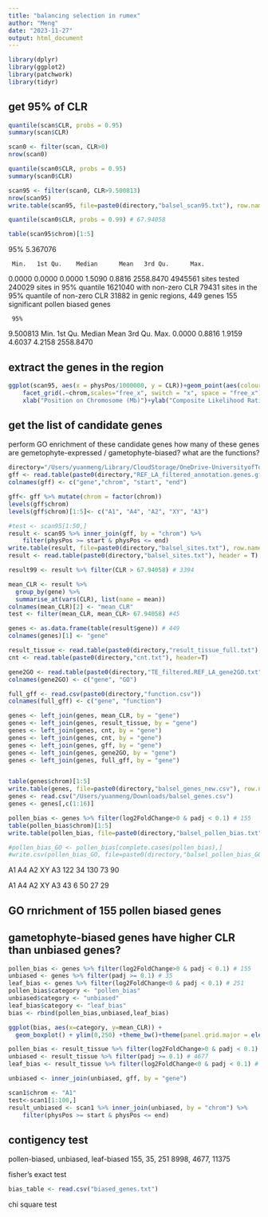 ```yaml
---
title: "balancing selection in rumex"
author: "Meng"
date: "2023-11-27"
output: html_document
---
```


```r
library(dplyr)
library(ggplot2)
library(patchwork)
library(tidyr)

```

## get 95% of CLR
```r
quantile(scan$CLR, probs = 0.95)
summary(scan$CLR)

scan0 <- filter(scan, CLR>0)
nrow(scan0)

quantile(scan0$CLR, probs = 0.95)
summary(scan0$CLR)

scan95 <- filter(scan0, CLR>9.500813)
nrow(scan95)
write.table(scan95, file=paste0(directory,"balsel_scan95.txt"), row.names = FALSE, quote = FALSE)

quantile(scan0$CLR, probs = 0.99) # 67.94058 

table(scan95$chrom)[1:5]
```
95% 
5.367076 

     Min.   1st Qu.    Median      Mean   3rd Qu.      Max. 
   0.0000    0.0000    0.0000    1.5090    0.8816 2558.8470 
4945561 sites tested
240029 sites in 95% quantile
1621040 with non-zero CLR
79431 sites in the 95% quantile of non-zero CLR
31882 in genic regions, 449 genes
155 significant pollen biased genes

     95% 
9.500813 
     Min.   1st Qu.    Median      Mean   3rd Qu.      Max. 
   0.0000    0.8816    1.9159    4.6037    4.2158 2558.8470 
   
## extract the genes in the region
```r
ggplot(scan95, aes(x = physPos/1000000, y = CLR))+geom_point(aes(colour=log10(s_hat)),size = 0.3)+
    facet_grid(.~chrom,scales="free_x", switch = "x", space = "free_x") + 
    xlab("Position on Chromosome (Mb)")+ylab("Composite Likelihood Ratio")+theme_bw() +scale_color_gradient2(name = expression('log'[10]~hat(italic(a))), limits = c(-3, 9), midpoint = 0, high="red", mid = 'white', low="blue")+ theme(panel.grid.major = element_blank(),panel.grid.minor = element_blank(), axis.ticks.x = element_blank(),panel.spacing = unit(0.1, "cm"),strip.background = element_blank(),strip.placement = "outside")+ theme(text = element_text(size = 10))
```

## get the list of candidate genes
perform GO enrichment of these candidate genes
how many of these genes are gemetophyte-expressed / gametophyte-biased? what are the functions?
```r
directory="/Users/yuanmeng/Library/CloudStorage/OneDrive-UniversityofToronto/Manuscripts/rumex_haploid_sel/deseq2/"
gff <- read.table(paste0(directory,"REF_LA_filtered_annotation.genes.gff"))
colnames(gff) <- c("gene","chrom", "start", "end")

gff<- gff %>% mutate(chrom = factor(chrom))
levels(gff$chrom)
levels(gff$chrom)[1:5]<- c("A1", "A4", "A2", "XY", "A3")

#test <- scan95[1:50,]
result <- scan95 %>% inner_join(gff, by = "chrom") %>%
    filter(physPos >= start & physPos <= end) 
write.table(result, file=paste0(directory,"balsel_sites.txt"), row.names = FALSE, quote = FALSE)
result <- read.table(paste0(directory,"balsel_sites.txt"), header = T)

result99 <- result %>% filter(CLR > 67.94058) # 3394

mean_CLR <- result %>%
  group_by(gene) %>%
  summarise_at(vars(CLR), list(name = mean))
colnames(mean_CLR)[2] <- "mean_CLR"
test <- filter(mean_CLR, mean_CLR> 67.94058) #45

genes <- as.data.frame(table(result$gene)) # 449
colnames(genes)[1] <- "gene" 

result_tissue <- read.table(paste0(directory,"result_tissue_full.txt"), header=T)
cnt <- read.table(paste0(directory,"cnt.txt"), header=T)

gene2GO <- read.table(paste0(directory,"TE_filtered.REF_LA_gene2GO.txt"))
colnames(gene2GO) <- c("gene", "GO")

full_gff <- read.csv(paste0(directory,"function.csv"))
colnames(full_gff) <- c("gene", "function")

genes <- left_join(genes, mean_CLR, by = "gene")
genes <- left_join(genes, result_tissue, by = "gene")
genes <- left_join(genes, cnt, by = "gene")
genes <- left_join(genes, cnt, by = "gene")
genes <- left_join(genes, gff, by = "gene")
genes <- left_join(genes, gene2GO, by = "gene")
genes <- left_join(genes, full_gff, by = "gene")


table(genes$chrom)[1:5]
write.table(genes, file=paste0(directory,"balsel_genes_new.csv"), row.names = FALSE, quote = FALSE)
genes <- read.csv("/Users/yuanmeng/Downloads/balsel_genes.csv")
genes <- genes[,c(1:16)]

pollen_bias <- genes %>% filter(log2FoldChange>0 & padj < 0.1) # 155
table(pollen_bias$chrom)[1:5]
write.table(pollen_bias, file=paste0(directory,"balsel_pollen_bias.txt"), row.names = FALSE, quote = FALSE)

#pollen_bias_GO <- pollen_bias[complete.cases(pollen_bias),]
#write.csv(pollen_bias_GO, file=paste0(directory,"balsel_pollen_bias_GO.csv"), row.names = FALSE, quote = FALSE)

```
 A1  A4  A2  XY  A3 
122  34 130  73  90 

A1 A4 A2 XY A3 
43  6 50 27 29 

## GO rnrichment of 155 pollen biased genes



## gametophyte-biased genes have higher CLR than unbiased genes?
```r
pollen_bias <- genes %>% filter(log2FoldChange>0 & padj < 0.1) # 155
unbiased <- genes %>% filter(padj >= 0.1) # 35
leaf_bias <- genes %>% filter(log2FoldChange<0 & padj < 0.1) # 251
pollen_bias$category <- "pollen_bias"
unbiased$category <- "unbiased"
leaf_bias$category <- "leaf_bias"
bias <- rbind(pollen_bias,unbiased,leaf_bias)

ggplot(bias, aes(x=category, y=mean_CLR)) + 
  geom_boxplot() + ylim(0,250) +theme_bw()+theme(panel.grid.major = element_blank(),panel.grid.minor = element_blank(), axis.ticks.x = element_blank(),panel.spacing = unit(0.1, "cm"),strip.background = element_blank(),strip.placement = "outside",legend.position ="none")+ theme(text = element_text(size = 15))


```


```r
pollen_bias <- result_tissue %>% filter(log2FoldChange>0 & padj < 0.1) # 8998
unbiased <- result_tissue %>% filter(padj >= 0.1) # 4677
leaf_bias <- result_tissue %>% filter(log2FoldChange<0 & padj < 0.1) # 11375

unbiased <- inner_join(unbiased, gff, by = "gene")

scan1$chrom <- "A1"
test<-scan1[1:100,]
result_unbiased <- scan1 %>% inner_join(unbiased, by = "chrom") %>%
    filter(physPos >= start & physPos <= end) 
```
## contigency test
pollen-biased, unbiased, leaf-biased
155, 35, 251
8998, 4677, 11375

fisher's exact test
```r
bias_table <- read.csv("biased_genes.txt")
```

chi square test
```r

```


